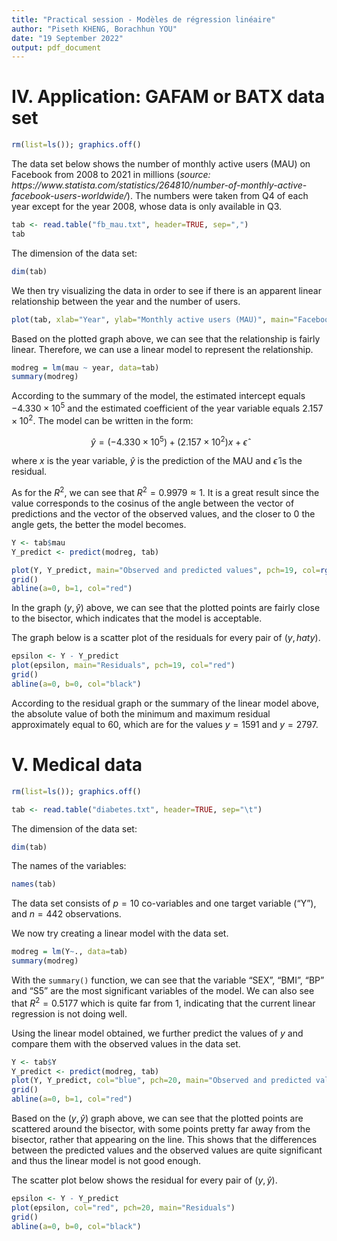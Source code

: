 ```yaml
---
title: "Practical session - Modèles de régression linéaire"
author: "Piseth KHENG, Borachhun YOU"
date: "19 September 2022"
output: pdf_document
---
```


# IV. Application: GAFAM or BATX data set

```r
rm(list=ls()); graphics.off()
```

The data set below shows the number of monthly active users (MAU) on Facebook from 2008 to 2021 in millions (*source: https://www.statista.com/statistics/264810/number-of-monthly-active-facebook-users-worldwide/*). The numbers were taken from Q4 of each year except for the year 2008, whose data is only available in Q3.

```r
tab <- read.table("fb_mau.txt", header=TRUE, sep=",")
tab
```

The dimension of the data set:

```r
dim(tab)
```

We then try visualizing the data in order to see if there is an apparent linear relationship between the year and the number of users.

```r
plot(tab, xlab="Year", ylab="Monthly active users (MAU)", main="Facebook MAU from 2008 to 2021 (in millions)", pch=19, col=rgb(0.27,0.4,0.68))
```

Based on the plotted graph above, we can see that the relationship is fairly linear. Therefore, we can use a linear model to represent the relationship.

```r
modreg = lm(mau ~ year, data=tab)
summary(modreg)
```

According to the summary of the model, the estimated intercept equals $-4.330 \times 10^5$ and the estimated coefficient of the year variable equals $2.157 \times 10^2$. The model can be written in the form:

$$\hat{y} = (-4.330 \times 10^5) + (2.157 \times 10^2) x + \hat{\epsilon}$$

where $x$ is the year variable, $\hat{y}$ is the prediction of the MAU and $\hat{\epsilon}$ is the residual.

As for the $R^2$, we can see that $R^2 = 0.9979 \approx 1$. It is a great result since the value corresponds to the cosinus of the angle between the vector of predictions and the vector of the observed values, and the closer to 0 the angle gets, the better the model becomes.

```r
Y <- tab$mau
Y_predict <- predict(modreg, tab)

plot(Y, Y_predict, main="Observed and predicted values", pch=19, col=rgb(0.27,0.4,0.68))
grid()
abline(a=0, b=1, col="red")
```

In the graph $(y, \hat{y})$ above, we can see that the plotted points are fairly close to the bisector, which indicates that the model is acceptable.

The graph below is a scatter plot of the residuals for every pair of $(y, hat{y})$.

```r
epsilon <- Y - Y_predict
plot(epsilon, main="Residuals", pch=19, col="red")
grid()
abline(a=0, b=0, col="black")
```

According to the residual graph or the summary of the linear model above, the absolute value of both the minimum and maximum residual approximately equal to $60$, which are for the values $y = 1591$ and $y = 2797$.

# V. Medical data

```r
rm(list=ls()); graphics.off()
```

```r
tab <- read.table("diabetes.txt", header=TRUE, sep="\t")
```

The dimension of the data set:

```r
dim(tab)
```

The names of the variables:

```r
names(tab)
```

The data set consists of $p=10$ co-variables and one target variable ("Y"), and $n=442$ observations.

We now try creating a linear model with the data set.

```r
modreg = lm(Y~., data=tab)
summary(modreg)
```

With the `summary()` function, we can see that the variable "SEX", "BMI", "BP" and "S5" are the most significant variables of the model. We can also see that $R^2 = 0.5177$ which is quite far from 1, indicating that the current linear regression is not doing well.

Using the linear model obtained, we further predict the values of $y$ and compare them with the observed values in the data set.

```r
Y <- tab$Y
Y_predict <- predict(modreg, tab)
plot(Y, Y_predict, col="blue", pch=20, main="Observed and predicted values")
grid()
abline(a=0, b=1, col="red")
```

Based on the $(y, \hat{y})$ graph above, we can see that the plotted points are scattered around the bisector, with some points pretty far away from the bisector, rather that appearing on the line. This shows that the differences between the predicted values and the observed values are quite significant and thus the linear model is not good enough.

The scatter plot below shows the residual for every pair of $(y, \hat{y})$.

```r
epsilon <- Y - Y_predict
plot(epsilon, col="red", pch=20, main="Residuals")
grid()
abline(a=0, b=0, col="black")
```